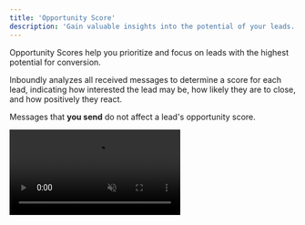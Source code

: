 ```yaml
---
title: 'Opportunity Score'
description: 'Gain valuable insights into the potential of your leads.'
---
```


Opportunity Scores help you prioritize and focus on leads with the highest potential for conversion.

Inboundly analyzes all received messages to determine a score for each lead, indicating how interested the lead may be, how likely they are to close, and how positively they react.

<Info>Messages that **you send** do not affect a lead's opportunity score.</Info>

<video autoplay="true" muted="true" loop playsinline className="w-full aspect-video" src="/videos/guides_view_opp_score.mp4" />
To view a user's opportunity score, either:
* Navigate to the conversation in your Inbox
* Navigate to the conversation in Lists
* Navigate to the conversation in your CRM
* View leads' opportunity scores directly in your pipeline on labels with the type "Opportunity Score" (learn more [here](/crm/labels/create))